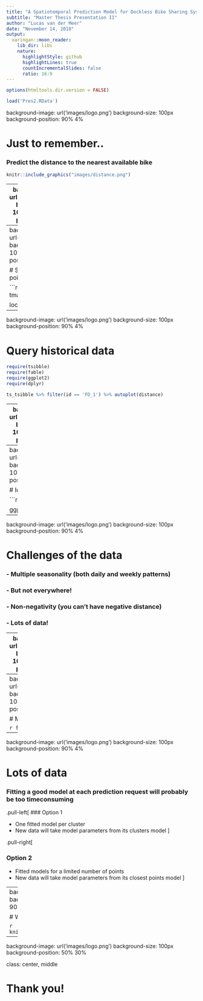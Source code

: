 ```yaml
---
title: "A Spatiotemporal Prediction Model for Dockless Bike Sharing Systems"
subtitle: "Master Thesis Presentation II"
author: "Lucas van der Meer"
date: "November 14, 2018"
output:
  xaringan::moon_reader:
    lib_dir: libs
    nature:
      highlightStyle: github
      highlightLines: true
      countIncrementalSlides: false
      ratio: 16:9
---
```


```r
options(htmltools.dir.version = FALSE)
```

```r
load('Pres2.RData')
```

background-image: url('images/logo.png')
background-size: 100px
background-position: 90% 4%

# Just to remember..

### Predict the distance to the nearest available bike

```r
knitr::include_graphics("images/distance.png")
```

---
background-image: url('images/logo.png')
background-size: 100px
background-position: 90% 4%

class: center, middle

# Today: Experimental setup

---
background-image: url('images/logo.png')
background-size: 100px
background-position: 90% 4%

# Select a number of points

```r
require(tmap)
tmap_mode('view')

locationmap
```

---
background-image: url('images/logo.png')
background-size: 100px
background-position: 90% 4%

# Query historical data

```r
require(tsibble)
require(fable)
require(ggplot2)
require(dplyr)

ts_tsibble %>% filter(id == 'FD_1') %>% autoplot(distance)
```

---
background-image: url('images/logo.png')
background-size: 100px
background-position: 90% 4%

# Cluster based on similarity

```r
tmap_mode('view')
clustermap
```

---
background-image: url('images/logo.png')
background-size: 100px
background-position: 90% 4%

# Identify patterns

```r
require(plotly)

ggplotly(weekplot)
```

---
background-image: url('images/logo.png')
background-size: 100px
background-position: 90% 4%

# Challenges of the data

### - Multiple seasonality (both daily and weekly patterns)
### - But not everywhere!
### - Non-negativity (you can’t have negative distance)
### - Lots of data!

---
background-image: url('images/logo.png')
background-size: 100px
background-position: 90% 4%

# Multiple seasonality

```r
require(forecast)

decomposeplot
```

---
background-image: url('images/logo.png')
background-size: 100px
background-position: 90% 4%

# Multiple seasonality

```r
forecastplot
```

---
background-image: url('images/logo.png')
background-size: 100px
background-position: 90% 4%

# Lots of data

### Fitting a good model at each prediction request will probably be too timeconsuming

.pull-left[
### Option 1

- One fitted model per cluster
- New data will take model parameters from its clusters model
]

.pull-right[

### Option 2
- Fitted models for a limited number of points
- New data will take model parameters from its closest points model
]

---
background-image: url('images/logo.png')
background-size: 100px
background-position: 90% 4%

# Wrap up

```r
knitr::include_graphics("images/Workflow.png")
```

---
background-image: url('images/logo.png')
background-size: 100px
background-position: 50% 30%

class: center, middle

# Thank you!